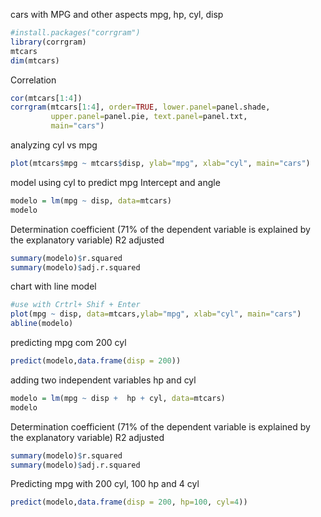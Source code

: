 cars with MPG and other aspects 
mpg, hp, cyl, disp
```r
#install.packages("corrgram")
library(corrgram)
mtcars
dim(mtcars)
```
Correlation
```r
cor(mtcars[1:4])
corrgram(mtcars[1:4], order=TRUE, lower.panel=panel.shade,
         upper.panel=panel.pie, text.panel=panel.txt,
         main="cars")
```
analyzing cyl vs mpg
```r
plot(mtcars$mpg ~ mtcars$disp, ylab="mpg", xlab="cyl", main="cars")
```
model using cyl to predict mpg
Intercept and angle
```r
modelo = lm(mpg ~ disp, data=mtcars)
modelo
```
Determination coefficient (71% of the dependent variable is explained by the explanatory variable)
R2 adjusted
```r
summary(modelo)$r.squared 
summary(modelo)$adj.r.squared
```
chart with line model
```r
#use with Crtrl+ Shif + Enter
plot(mpg ~ disp, data=mtcars,ylab="mpg", xlab="cyl", main="cars")
abline(modelo)
```
predicting mpg com 200 cyl
```r
predict(modelo,data.frame(disp = 200))
```
adding two independent variables hp and cyl
```r
modelo = lm(mpg ~ disp +  hp + cyl, data=mtcars)
modelo
```
Determination coefficient (71% of the dependent variable is explained by the explanatory variable)
R2 adjusted
```r
summary(modelo)$r.squared 
summary(modelo)$adj.r.squared
```
Predicting mpg with 200 cyl, 100 hp and 4 cyl
```r
predict(modelo,data.frame(disp = 200, hp=100, cyl=4))
```
